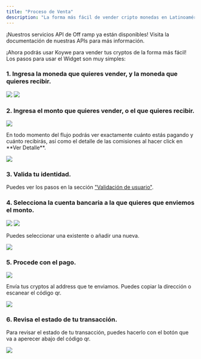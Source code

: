```yaml
---
title: "Proceso de Venta"
description: "La forma más fácil de vender cripto monedas en Latinoamérica"
---
```


<Info>
  ¡Nuestros servicios API de Off ramp ya están disponibles! Visita la
  documentación de nuestras APIs para más información.
</Info>

¡Ahora podrás usar Koywe para vender tus cryptos de la forma más fácil! Los pasos para usar el Widget son muy simples:

### 1. Ingresa la moneda que quieres vender, y la moneda que quieres recibir.

<Frame>
  <div className="flex space-x-2">
    <img src="/images/user-validation-2.png" />
    <img src="/images/user-validation-3.png" />
  </div>
</Frame>

### 2. Ingresa el monto que quieres vender, o el que quieres recibir.

![](/images/monto.png)

<Info>
  En todo momento del flujo podrás ver exactamente cuánto estás pagando y cuánto
  recibirás, así como el detalle de las comisiones al hacer click en **Ver
  Detalle**.
</Info>

![](/images/detalle.png)

### 3. Valida tu identidad.

Puedes ver los pasos en la sección ["Validación de usuario"](/sobre-koywe/que-es-koywe-validacion-de-usario).

### 4. Selecciona la cuenta bancaria a la que quieres que enviemos el monto.

<Frame>
  <div className="flex space-x-2">
    <img src="/images/selling-process-1.png" />
    <img src="/images/selling-process-2.png" />
  </div>
</Frame>

Puedes seleccionar una existente o añadir una nueva.

![](/images/selling-process-3.png)

### 5. Procede con el pago.

![](/images/selling-process-4.png)

Envía tus cryptos al address que te enviamos. Puedes copiar la dirección o escanear el código qr.

![](/images/selling-process-5.png)

### 6. Revisa el estado de tu transacción.

Para revisar el estado de tu transacción, puedes hacerlo con el botón que va a aperecer abajo del código qr.

![](/images/selling-process-6.png)
